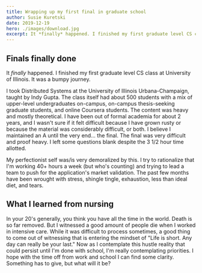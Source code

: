 ```yaml
---
title: Wrapping up my first final in graduate school
author: Susie Kuretski
date: 2019-12-19
hero: ./images/download.jpg
excerpt: It *finally* happened. I finished my first graduate level CS class at University of Illinois. It was a bumpy journey.
---
```


## Finals finally done

It *finally* happened. I finished my first graduate level CS class at University of Illinois. It was a bumpy journey.

I took Distributed Systems at the University of Illinois Urbana-Champaign, taught by Indy Gupta. The class itself had about 
500 students with a mix of upper-level undergraduates on-campus, on-campus thesis-seeking graduate students, and online Coursera students. 
The content was heavy and mostly theoretical. I have been out of formal academia for about 2 years, and I wasn't sure if it felt difficult because I have grown rusty 
or because the material was considerably difficult, or both. I believe I maintained an A until the very end... the final. The final was very difficult and proof heavy. I left some questions blank despite the 3 1/2 hour time allotted. 

My perfectionist self was/is very demoralized by this. I try to rationalize that I'm working 40+ hours a week (but who's counting) and
trying to lead a team to push for the application's market validation. The past few months have been wrought with stress, shingle tingle, exhaustion, 
less than ideal diet, and tears. 
## What I learned from nursing

In your 20's generally, you think you have all the time in the world. Death is so far removed. But I witnessed a good amount of people 
die when I worked in intensive care. While it was difficult to process sometimes, a good thing to come out of witnessing that is entering the mindset
of "Life is short. Any day can really be your last." Now as I contemplate this hustle reality that could persist until I'm done with school, I'm 
really contemplating priorities. I hope with the time off from work and school I can find some clarity. Something has to give, but what will it be?